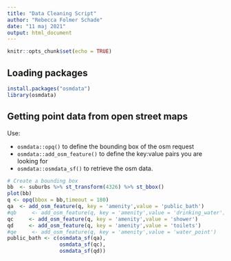 ```yaml
---
title: "Data Cleaning Script"
author: "Rebecca Folmer Schade"
date: "11 maj 2021"
output: html_document
---
```


```r
knitr::opts_chunk$set(echo = TRUE)
```

## Loading packages 
```r
install.packages("osmdata")
library(osmdata)
```

## Getting point data from open street maps
Use:

* `osmdata::opq()` to define the bounding box of the osm request
* `osmdata::add_osm_feature()` to define the key:value pairs you are looking for
* `osmdata::osmdata_sf()` to retrieve the osm data.

```r


# Create a bounding box
bb  <- suburbs %>% st_transform(4326) %>% st_bbox()
plot(bb)
q <- opq(bbox = bb,timeout = 180)
qa  <- add_osm_feature(q, key = 'amenity',value = 'public_bath')
#qb     <- add_osm_feature(q, key = 'amenity',value = 'drinking_water')
qc     <- add_osm_feature(q, key = 'amenity',value = 'shower')
qd     <- add_osm_feature(q, key = 'amenity',value = 'toilets')
#qe     <- add_osm_feature(q, key = 'amenity',value = 'water_point')
public_bath <- c(osmdata_sf(qa),
                 osmdata_sf(qc),
                 osmdata_sf(qd))
```

